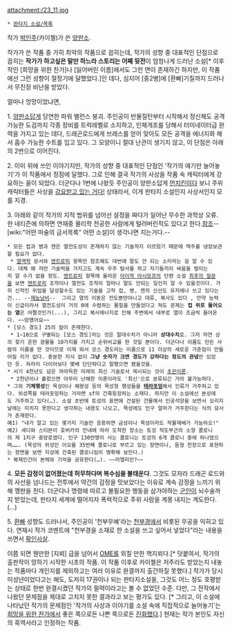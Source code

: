 attachment:/23_11.jpg

 * [[판타지 소설/목록]]

작가 [[박인주]](카이첼)가 쓴 [[양판소]].

작가가 쓴 작품 중 가히 최악의 작품으로 꼽히는데, 작가의 성향 중 대표적인 단점으로 꼽히는 '''작가가 하고싶은 말만 하느라 스토리는 어째 뒷전'''이 엄청나게 드러난 소설[* 이후 작인 [희망을 위한 찬가]나 [잃어버린 이름]에서도 그런 면이 존재하긴 하지만, 이 작품에선 그런 성향이 절정기에 달했었다.]인 데다, 심지어 [중2병]에 [환빠]기질까지 드러나서 무진장 비난을 받았다.

얼마나 엉망이었냐면, 

1. [[양판소]]답게 당연한 파워 밸런스 붕괴. 주인공이 반물질탄부터 시작해서 정신체도 공격 가능한 도검까지 각종 장비를 트럭레벨로 소지하고, 인체개조를 당해서 터미네이터급 완력을 가지고 있는 데다, 드래곤로드에게 브레스를 얻어 맞아도 모든 공격을 에너지화 해서 흡수 가능한 수트를 입고 있다. 그 모양이니 절대 난관이 생기지 않고, 이 단점은 아래의 2번으로 이어진다.

2. 이미 위에 쓰인 이야기지만, 작가의 성향 중 대표적인 단점인 '작가의 얘기만 늘어놓기'가 이 작품에서 정점에 달했다. 그로 인해 결국 작가의 사상을 작품 속 캐릭터에게 강요하는 꼴이 되었다. 더군다나 1번에 나왔듯 주인공이 양판소답게 [[먼치킨]]이다 보니 주위 캐릭터들은 사상을 [[강요받고 있는 거다!]] 상태라서, 이게 판타지 소설인지 사상서인지 모를 지경.

3. 아래와 같이 작가의 지적 범위를 넘어선 설정을 짜다가 일어난 무수한 과학상 오류. 한 네티즌에 의하면 연재중 물리학 전공한 사람에게 털려버린적도 있다고 한다.[http://www.typemoon.kr/bbs/board.php?bo_table=review&wr_id=28031 참조]--[wiki:"어떤 마술의 금서목록" 어떤 소설]이 생각나면 지는거다.--

 * 모든 컵과 병과 캔은 열전도성이 존재하지 않는 기술까지 이르렀기 때문에 맥주를 냉장보관할 필요가 없다.
  * [[열역학]] 문서와 [[엔트로피]] 항목만 참조해도 대번에 말도 안 되는 소리라는 걸 알 수 있다. 대체 왜 저런 기술력을 가지고도 계속 우주 탐사를 하고 자기들끼리 싸움을 벌이는지 알 수가 없을 정도. [[엔트로피]] 항목에 올라온 [[아이작 아시모프]]의 단편 소설 [[최후의 질문]]을 보면 [[엔트로피]] 조작이나 열전도 조작이 얼마나 말도 안되는 일인지 알 수 있을것이다. 가히 신적인 위업을 달성할수도 있는 기술을 고작 컵, 병, 캔의 신선도 유지에나 쓰고 있다는건... --[[재능낭비]]--  그리고 열의 이동은 전도뿐만아니고 대류, 복사도 있다 , 만약 능력이 신급이라서 열전도성이 거의 0에 수렴하는 물질을 만들었다고 쳐도 문제는 '''컵 위로 들어오는 열'''은 어쩔것인가(...), 그리고 복사에너지로 인해 주변에서 내부로 열이 조금씩 들어온다. ~~망했어요~~
 * [모스 경도] 25의 칼이 존재한다.
  * 1~10으로 구별되는 [모스 경도]라는 것은 절대수치가 아니라 '''상대수치'''로. 그저 자연 상의 찾기 흔한 광물들 10가지를 가지고 순위비교를 한 것일 뿐이다. 더군다나 이름도 만든 사람의 이름을 딴 것이므로 이제 와서 모스 경도라는 이름으로 11 이상의 새로운 가준점이 만들어질 리가 없다. 충분한 지식 없이 '''그냥 숫자가 크면 경도가 강하다는 정도의 관념'''만 있었던 듯. 차라리 다이아보다 몇배 단단하다고 말했으면 됐을것을.
 * 서기 4천년도 넘은 까마득한 미래의 최신 기술로서 제시되는 것이 [[초끈이론]].
  * 2천년이나 흘렀으면 아무리 난해한 이론이라도 '최신'으로 분류되긴 거의 불가능하다.
 * 그외 '''기체행성'''인 목성이나 해왕성 등의 목성형 행성들을 '''[[테라포밍]]'''해서 인류가 거주하고 있다. 위성쪽을 테라포밍하는 거라면 sf의 간혹등장하는 소재다. 하지만 이 소설에선 본성에도 거주하고 있다(…). 소설 초반에 토성의 표면에 건설된 건물에서 인공석양을 보면서 오리지날에는 미치지 못한다고 생각하는 내용도 나오고, 목성에도 인구 얼마가 거주한다는 식의 묘사가 존재한다.
 예1) "내가 알고 있는 몇가지 기술만 응용하면 금성이나 목성이라도 작물재배가 가능하오!"
 예2) 세디와 스티븐이 호버카의 안내에 따라 도착한 장소는 토성 적도부근의 소형 콜로니의 제 1지구 중앙로였다. 인구 130만명이 사는 콜로니는 토성의 6개 콜로니 중에 하나였으며……. (목성의 위성인 이오를 35번째 콜로니로 부르고 있는 장면이나, 돔형 천장으로 표현하는 장면을 보면 지상에 건축된 콜로니임이 명확해 보인다.)
 * 복제인간이 본체와 기억을 공유한다(…). ~~라엘리안?~~

4.  '''모든 감정이 없어졌는데 허무하다며 복수심을 불태운다'''. 그것도 모자라 드래곤 로드와의 사선을 넘나드는 전투에서 약간의 감정을 맛보았다는 이유로 계속 감정을 느끼기 위해 깽판을 친다. 더군다나 명령에 따르고 불필요한 행동을 삼가야하는 [[군인]]이 뇌수술까지 받았는데, 판타지 세계에 떨어지자 폭력적으로 주위 사람을 계몽 내지는 계도한다.(…)

5. [[환빠]] 성향도 드러나서, 주인공이 '천부무예'라는 [[천부경]]에서 비롯된 무공을 익히고 있다. 연재시 작가 코멘트에 "천부경을 소재로 한 소설을 쓰고 싶어서 넣었다"라는 내용을 쓰면서 [[확인사살]].

이쯤 되면 웬만한 [지뢰] 급을 넘어서 [[OME]]를 외칠 만한 핵지뢰다.[* 덧붙여서, 작가의 출판작이 망하기 시작한 시초의 작품. 이 작품 이후로 카이첼은 저주라도 받았는지 내놓는 작품마다 개인지를 제외하고는 여러 이유로 완결까지 출간하질 못했다.] 작가가 당시 미성년이었다고는 해도, 도저히 17권이나 되는 판타지소설을, 그것도 어느 정도 호평받는 상태로 한번 완결시켰던 작가의 필력이라고는 볼 수 없었던 수준. 다만, 그 전작에서 나왔던 문제점을 제대로 고치지 못한 결과라고 보는 평가도 있다. [* 그리고, 이 소설에 나타났던 작가의 문제점인 '작가의 사상과 이야기를 소설 속에 직접적으로 늘어놓기'는 [[희망을 위한 찬가]]에서 좋은 쪽으로든 나쁜 쪽으로든 [[진화]]했다.] 현재는 작가 본인도 자신의 흑역사라고 인정하는 작품.
